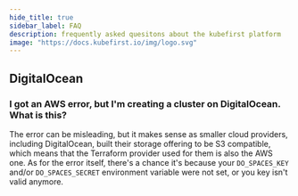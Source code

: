 ```yaml
---
hide_title: true
sidebar_label: FAQ
description: frequently asked quesitons about the kubefirst platform
image: "https://docs.kubefirst.io/img/logo.svg"
---
```



<FAQ />

## DigitalOcean

### I got an AWS error, but I'm creating a cluster on DigitalOcean. What is this?

The error can be misleading, but it makes sense as smaller cloud providers, including DigitalOcean, built their storage offering to be S3 compatible, which means that the Terraform provider used for them is also the AWS one. As for the error itself, there's a chance it's because your `DO_SPACES_KEY` and/or `DO_SPACES_SECRET` environment variable were not set, or you key isn't valid anymore.
